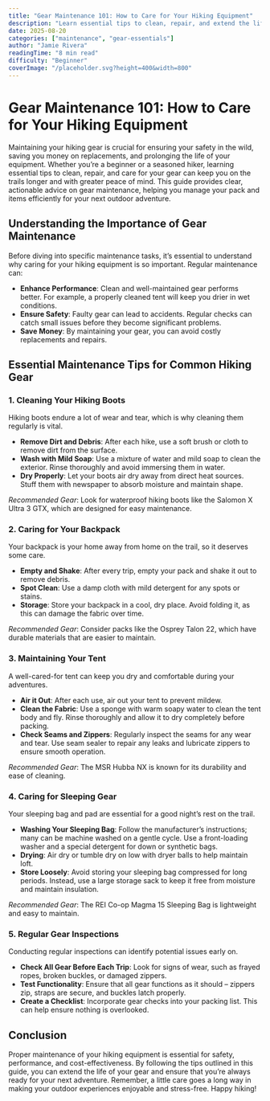 ```yaml
---
title: "Gear Maintenance 101: How to Care for Your Hiking Equipment"
description: "Learn essential tips to clean, repair, and extend the life of your hiking gear, ensuring safety and saving money in the long run."
date: 2025-08-20
categories: ["maintenance", "gear-essentials"]
author: "Jamie Rivera"
readingTime: "8 min read"
difficulty: "Beginner"
coverImage: "/placeholder.svg?height=400&width=800"
---
```


# Gear Maintenance 101: How to Care for Your Hiking Equipment

Maintaining your hiking gear is crucial for ensuring your safety in the wild, saving you money on replacements, and prolonging the life of your equipment. Whether you’re a beginner or a seasoned hiker, learning essential tips to clean, repair, and care for your gear can keep you on the trails longer and with greater peace of mind. This guide provides clear, actionable advice on gear maintenance, helping you manage your pack and items efficiently for your next outdoor adventure.

## Understanding the Importance of Gear Maintenance

Before diving into specific maintenance tasks, it’s essential to understand why caring for your hiking equipment is so important. Regular maintenance can:

- **Enhance Performance**: Clean and well-maintained gear performs better. For example, a properly cleaned tent will keep you drier in wet conditions.
- **Ensure Safety**: Faulty gear can lead to accidents. Regular checks can catch small issues before they become significant problems.
- **Save Money**: By maintaining your gear, you can avoid costly replacements and repairs.

## Essential Maintenance Tips for Common Hiking Gear

### 1. Cleaning Your Hiking Boots

Hiking boots endure a lot of wear and tear, which is why cleaning them regularly is vital.

- **Remove Dirt and Debris**: After each hike, use a soft brush or cloth to remove dirt from the surface. 
- **Wash with Mild Soap**: Use a mixture of water and mild soap to clean the exterior. Rinse thoroughly and avoid immersing them in water.
- **Dry Properly**: Let your boots air dry away from direct heat sources. Stuff them with newspaper to absorb moisture and maintain shape.

*Recommended Gear*: Look for waterproof hiking boots like the Salomon X Ultra 3 GTX, which are designed for easy maintenance.

### 2. Caring for Your Backpack

Your backpack is your home away from home on the trail, so it deserves some care.

- **Empty and Shake**: After every trip, empty your pack and shake it out to remove debris.
- **Spot Clean**: Use a damp cloth with mild detergent for any spots or stains.
- **Storage**: Store your backpack in a cool, dry place. Avoid folding it, as this can damage the fabric over time.

*Recommended Gear*: Consider packs like the Osprey Talon 22, which have durable materials that are easier to maintain.

### 3. Maintaining Your Tent

A well-cared-for tent can keep you dry and comfortable during your adventures.

- **Air it Out**: After each use, air out your tent to prevent mildew. 
- **Clean the Fabric**: Use a sponge with warm soapy water to clean the tent body and fly. Rinse thoroughly and allow it to dry completely before packing.
- **Check Seams and Zippers**: Regularly inspect the seams for any wear and tear. Use seam sealer to repair any leaks and lubricate zippers to ensure smooth operation.

*Recommended Gear*: The MSR Hubba NX is known for its durability and ease of cleaning.

### 4. Caring for Sleeping Gear

Your sleeping bag and pad are essential for a good night’s rest on the trail.

- **Washing Your Sleeping Bag**: Follow the manufacturer’s instructions; many can be machine washed on a gentle cycle. Use a front-loading washer and a special detergent for down or synthetic bags.
- **Drying**: Air dry or tumble dry on low with dryer balls to help maintain loft. 
- **Store Loosely**: Avoid storing your sleeping bag compressed for long periods. Instead, use a large storage sack to keep it free from moisture and maintain insulation.

*Recommended Gear*: The REI Co-op Magma 15 Sleeping Bag is lightweight and easy to maintain.

### 5. Regular Gear Inspections

Conducting regular inspections can identify potential issues early on.

- **Check All Gear Before Each Trip**: Look for signs of wear, such as frayed ropes, broken buckles, or damaged zippers.
- **Test Functionality**: Ensure that all gear functions as it should – zippers zip, straps are secure, and buckles latch properly.
- **Create a Checklist**: Incorporate gear checks into your packing list. This can help ensure nothing is overlooked.

## Conclusion

Proper maintenance of your hiking equipment is essential for safety, performance, and cost-effectiveness. By following the tips outlined in this guide, you can extend the life of your gear and ensure that you’re always ready for your next adventure. Remember, a little care goes a long way in making your outdoor experiences enjoyable and stress-free. Happy hiking!